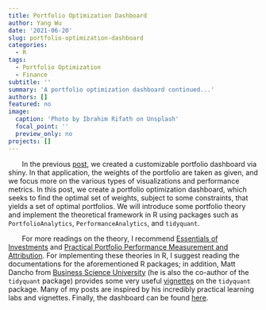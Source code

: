 ```yaml
---
title: Portfolio Optimization Dashboard
author: Yang Wu
date: '2021-06-20'
slug: portfolio-optimization-dashboard
categories:
  - R
tags:
  - Portfolio Optimization
  - Finance
subtitle: ''
summary: 'A portfolio optimization dashboard continued...'
authors: []
featured: no
image:
  caption: 'Photo by Ibrahim Rifath on Unsplash'
  focal_point: ''
  preview_only: no
projects: []
---
```


&nbsp;&nbsp;&nbsp;&nbsp;&nbsp;&nbsp; In the previous [post](https://www.kenwuyang.com/post/customizable-portfolio-dashboard/), we created a customizable portfolio dashboard via shiny. In that application, the weights of the portfolio are taken as given, and we focus more on the various types of visualizations and performance metrics. In this post, we create a portfolio optimization dashboard, which seeks to find the optimal set of weights, subject to some constraints, that yields a set of optimal portfolios. We will introduce some portfolio theory and implement the theoretical framework in R using packages such as `PortfolioAnalytics`, `PerformanceAnalytics`, and `tidyquant`. 

&nbsp;&nbsp;&nbsp;&nbsp;&nbsp;&nbsp; For more readings on the theory, I recommend [Essentials of Investments](https://www.amazon.com/ISE-Essentials-Investments-Zvi-Bodie/dp/1260288390/) and [Practical Portfolio Performance Measurement and Attribution](https://www.amazon.com/Practical-Portfolio-Performance-Measurement-Attribution/dp/0470059281/). For implementing these theories in R, I suggest reading the documentations for the aforementioned R packages; in addition, Matt Dancho from [Business Science University](https://university.business-science.io/) (he is also the co-author of the `tidyquant` package) provides some very useful [vignettes](https://cran.r-project.org/web/packages/tidyquant/index.html) on the `tidyquant` package. Many of my posts are inspired by his incredibly practical learning labs and vignettes. Finally, the dashboard can be found [here](https://rpubs.com/yangwu1227/personal_project).
